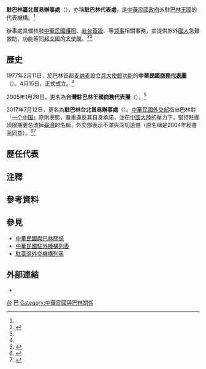 {{NoteTA
|1=zh-hans:台; zh-hant:臺;
|2=zh-hans:麦纳麦; zh-hant:麥納瑪;
}}
{{infobox Organization
|name                = 駐巴林臺北貿易辦事處
|native_name         = {{lang|en|Taipei Trade Office in the Kingdom of Bahrain}}
|image               = 
|size                = 
|formation           = 1977年2月
|type                = [[臺北經濟文化代表處|駐外代表處]]{{Small|（[[實質大使館|實質大使館]]）}}
|status              = 
|registration_id     = 
|leader_title        = 代表
|leader_name         = [[孫習忍|孫習忍]] {{Small|[[特命全權大使|大使]]}}{{noteTag|2012年9月，中華民國外交部為統一駐外人員內部職稱，明定大使館、代表處設大使、公使，代表處對外仍稱代表、副代表；辦事處設總領事、副總領事，對外仍稱處長、副處長。<ref>{{Cite web |url = https://tw.news.yahoo.com/%E7%B5%B1-%E5%90%8D%E7%A8%B1-%E4%BB%A3%E8%A1%A8%E5%B0%8D%E5%85%A7%E7%A8%B1%E5%A4%A7%E4%BD%BF-133312149.html |author = 陳培煌 |date = 2012年8月31日 |title = 統一名稱 代表對內稱大使 |publisher = [[Yahoo!奇摩|Yahoo!奇摩]]引用[[中央通訊社|中央通訊社]]}}</ref><br>代表處館長為特任或簡任第十三職等至第十四職等者任大使銜代表、簡任第十二職等至第十三職等者任公使銜代表；辦事處長為簡任第十二職等任總領事銜處長。<ref>{{Cite web |url = https://law.moj.gov.tw/LawClass/LawAll.aspx?PCode=E0000017 |date = 2018年6月13日 |title = 駐外機構組織通則 |publisher = 全國法規資料庫}}</ref>}}<ref name="駐外館處"/>
|leader_title2       = 
|leader_name2        = 
|headquarters        = 9th FL., Trust Tower, Building 125, Road 1702, Block 317, Diplomatic Area, Manama, Kingdom of Bahrain<br>{{coord|26.240954|50.586141|type:landmark|display=inline,title}}
|num_members         = 
|region_served       = {{BHR}}
|parent_organization = {{MOFA}}
|website             = {{URL|https://www.roc-taiwan.org/bahr/index.html|www.roc-taiwan.org/bahr}}
}}

'''駐巴林臺北貿易辦事處'''（{{lang-en|Taipei Trade Office in the Kingdom of Bahrain}}），亦稱'''駐巴林代表處'''，是[[中華民國政府|中華民國政府]]派駐[[巴林|巴林王國]]的代表機構。<ref name="駐外館處"/>

辦事處具備核發[[中華民國護照|中華民國護照]]、[[中華民國簽證政策|赴台簽證]]、{{Link-en|文件證明|Documentary evidence}}等[[领事|领事]]相關事務，並提供旅外[[中華民國國民|國人]]急難救助，功能等同[[中華民國建交列表|邦交國]]的[[外交代表機構#大使馆|大使館]]。<ref>{{Cite web |url = https://www.roc-taiwan.org/bahr/cat/5.html |date = 2018年4月15日 |title = 領務消息 |publisher = 中華民國駐外單位聯合網站}}</ref><ref name="駐外館處"/>

==歷史==
{{main|2017年中華民國外交危機}}
1977年2月11日，於巴林首都[[麦纳麦|麦纳麦]]設立[[實質大使館|具大使館功能]]的'''中華民國[[臺北經濟文化代表處|商務代表團]]'''（{{lang|en|Trade Mission of the Republic of China in the States of Bahrain}}）。4月15日，正式成立。<ref name="外交年鑑"/>

2005年1月28日，更名為'''台灣駐巴林王國商務代表團'''（{{lang|en|Trade Mission of Taiwan to the Kingdom of Bahrain}}）。{{noteTag|巴林國於2002年改為巴林王國。}}<ref name="外交年鑑">{{Cite web |url = http://multilingual.mofa.gov.tw/web/web_UTF-8/almanac/almanac2011/2.1.2.pdf |title = 《中華民國100年外交年鑑》〈第二章 對外關係〉 |publisher = 中華民國外交部}}</ref>

2017年7月12日，更名為'''駐巴林台北貿易辦事處'''（{{lang|en|Taipei Trade Office in the Kingdom of Bahrain}}）。[[中華民國外交部|中華民國外交部]]指出巴林對「[[一个中国|一个中国]]」原則表態，嚴重違反其自身承諾，並在[[中華人民共和國|中國大陸]]的壓力下，堅持駐團須限期更名改掉[[臺灣|臺灣]]的名稱，外交部表示不滿與深切遺憾（原名稱是2004年經{{link-en|巴林政治|Politics of Bahrain|巴林政府}}書面同意）。<ref>{{Cite web |url = https://www.taiwannews.com.tw/ch/news/3208758 |author = 政治組 |date = 2017年7月12日 |title = 巴林代表處遭改名 外交部表不滿與遺憾 |publisher = [[台灣英文新聞|台灣英文新聞]]}}</ref><ref name="駐外館處">{{Cite web |url = https://www.mofa.gov.tw/OverseasOffice_Content.aspx?n=168&sms=87&s=84&os=108 |title = 駐外館處 |publisher = [[中華民國外交部|中華民國外交部]]}}</ref>

==歷任代表==
{{main|中華民國駐巴林代表列表}}

==注釋==
{{noteFoot}}

==參考資料==
{{reflist}}

==參見==
{{Portal box|國際關係|中華民國|巴林|image2=Flag of the Republic of China.svg|image3=Flag of Bahrain.svg}}
*[[中華民國與巴林關係|中華民國與巴林關係]]
*[[中華民國駐外機構列表|中華民國駐外機構列表]]
*[[駐臺灣外交機構列表|駐臺灣外交機構列表]]

==外部連結==
* {{facebook|Taiwan.Bahrain|駐巴林臺北貿易辦事處}}

{{中華民國駐外機構}}

[[Category:駐巴林外交代表機構|台]]
[[Category:中華民國駐外實質大使館|巴]]
[[Category:中華民國與巴林關係|Category:中華民國與巴林關係]]